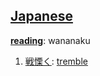 == [[Japanese]] ==                             

'''[[reading]]''': wananaku

# [[戦慄く]]: [[tremble]]